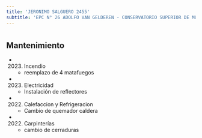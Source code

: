 ```yaml
---
title: 'JERONIMO SALGUERO 2455'
subtitle: 'EPC N° 26 ADOLFO VAN GELDEREN - CONSERVATORIO SUPERIOR DE MÚSICA MANUEL DE FALLA - ANEXO 2 - JIC N° 09/01°'
---
```


#


## Mantenimiento

*  (2023) Incendio 
    + reemplazo de  4 matafuegos

*  (2023) Electricidad 
    + Instalación de reflectores

*  (2022) Calefaccion y Refrigeracion 
    + Cambio de quemador caldera

*  (2022) Carpinterías 
    + cambio de cerraduras



